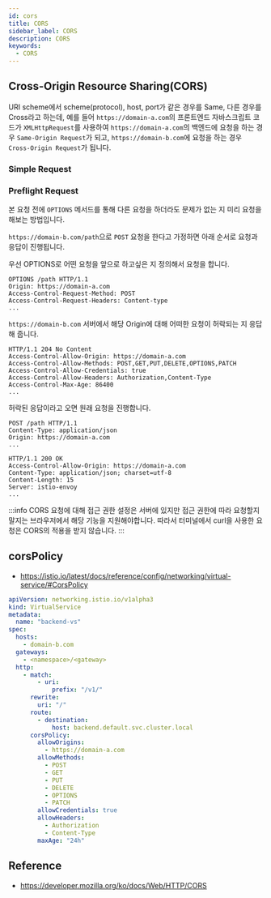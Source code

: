 ```yaml
---
id: cors
title: CORS
sidebar_label: CORS
description: CORS
keywords:
  - CORS
---
```


## Cross-Origin Resource Sharing(CORS)

URI scheme에서 scheme(protocol), host, port가 같은 경우를 Same, 다른 경우를 Cross라고 하는데, 예를 들어 `https://domain-a.com`의 프론트엔드 자바스크립트 코드가 `XMLHttpRequest`를 사용하여 `https://domain-a.com`의 백엔드에 요청을 하는 경우 `Same-Origin Request`가 되고, `https://domain-b.com`에 요청을 하는 경우 `Cross-Origin Request`가 됩니다.

### Simple Request

### Preflight Request

본 요청 전에 `OPTIONS` 메서드를 통해 다른 요청을 하더라도 문제가 없는 지 미리 요청을 해보는 방법입니다.

`https://domain-b.com/path`으로 `POST` 요청을 한다고 가정하면 아래 순서로 요청과 응답이 진행됩니다.

우선 OPTIONS로 어떤 요청을 앞으로 하고싶은 지 정의해서 요청을 합니다.

```http
OPTIONS /path HTTP/1.1
Origin: https://domain-a.com
Access-Control-Request-Method: POST
Access-Control-Request-Headers: Content-type
...
```

`https://domain-b.com` 서버에서 해당 Origin에 대해 어떠한 요청이 허락되는 지 응답해 줍니다.

```http
HTTP/1.1 204 No Content
Access-Control-Allow-Origin: https://domain-a.com
Access-Control-Allow-Methods: POST,GET,PUT,DELETE,OPTIONS,PATCH
Access-Control-Allow-Credentials: true
Access-Control-Allow-Headers: Authorization,Content-Type
Access-Control-Max-Age: 86400
...
```

허락된 응답이라고 오면 원래 요청을 진행합니다.

```http
POST /path HTTP/1.1
Content-Type: application/json
Origin: https://domain-a.com
...
```

```http
HTTP/1.1 200 OK
Access-Control-Allow-Origin: https://domain-a.com
Content-Type: application/json; charset=utf-8
Content-Length: 15
Server: istio-envoy
...
```

:::info
CORS 요청에 대해 접근 권한 설정은 서버에 있지만 접근 권한에 따라 요청할지 말지는 브라우저에서 해당 기능을 지원해야합니다. 따라서 터미널에서 curl을 사용한 요청은 CORS의 적용을 받지 않습니다.
:::

## corsPolicy

- https://istio.io/latest/docs/reference/config/networking/virtual-service/#CorsPolicy

```yaml {19-33}
apiVersion: networking.istio.io/v1alpha3
kind: VirtualService
metadata:
  name: "backend-vs"
spec:
  hosts:
    - domain-b.com
  gateways:
    - <namespace>/<gateway>
  http:
    - match:
        - uri:
            prefix: "/v1/"
      rewrite:
        uri: "/"
      route:
        - destination:
            host: backend.default.svc.cluster.local
      corsPolicy:
        allowOrigins:
          - https://domain-a.com
        allowMethods:
          - POST
          - GET
          - PUT
          - DELETE
          - OPTIONS
          - PATCH
        allowCredentials: true
        allowHeaders:
          - Authorization
          - Content-Type
        maxAge: "24h"
```

## Reference

- https://developer.mozilla.org/ko/docs/Web/HTTP/CORS
